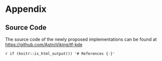 # Appendix {.unnumbered}

## Source Code {.unnumbered}

The source code of the newly proposed implementations can be found at [https://github.com/AstroViking/tf-kde](https://github.com/AstroViking/tf-kde)

\newpage

`r if (knitr::is_html_output()) '# References {-}'`

